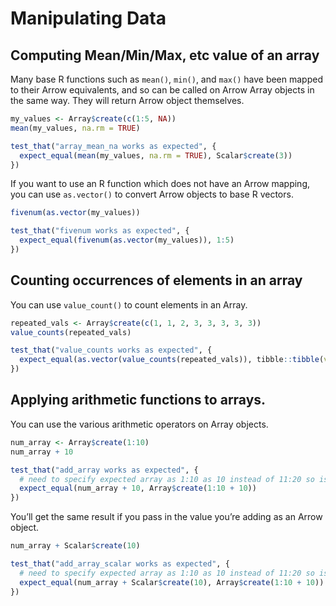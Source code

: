 # Manipulating Data

## Computing Mean/Min/Max, etc value of an array

Many base R functions such as `mean()`, `min()`, and `max()` have been mapped to their Arrow equivalents, and so can be called on Arrow Array objects in the same way.  They will return Arrow object themselves.

```r
my_values <- Array$create(c(1:5, NA))
mean(my_values, na.rm = TRUE)
```
```r
test_that("array_mean_na works as expected", {
  expect_equal(mean(my_values, na.rm = TRUE), Scalar$create(3))
})
```
If you want to use an R function which does not have an Arrow mapping, you can use `as.vector()` to convert Arrow objects to base R vectors.

```r
fivenum(as.vector(my_values))
```
```r
test_that("fivenum works as expected", {
  expect_equal(fivenum(as.vector(my_values)), 1:5)
})
```

## Counting occurrences of elements in an array

You can use `value_count()` to count elements in an Array.

```r
repeated_vals <- Array$create(c(1, 1, 2, 3, 3, 3, 3, 3))
value_counts(repeated_vals)
```
```r
test_that("value_counts works as expected", {
  expect_equal(as.vector(value_counts(repeated_vals)), tibble::tibble(values = c(1, 2, 3), counts = c(2L, 1L, 5L)))
})
```

## Applying arithmetic functions to arrays.

You can use the various arithmetic operators on Array objects.

```r
num_array <- Array$create(1:10)
num_array + 10
```
```r
test_that("add_array works as expected", {
  # need to specify expected array as 1:10 as 10 instead of 11:20 so is double not integer
  expect_equal(num_array + 10, Array$create(1:10 + 10))
})
```

You'll get the same result if you pass in the value you're adding as an Arrow object.

```r
num_array + Scalar$create(10)
```
```r
test_that("add_array_scalar works as expected", {
  # need to specify expected array as 1:10 as 10 instead of 11:20 so is double not integer
  expect_equal(num_array + Scalar$create(10), Array$create(1:10 + 10))
})
```
